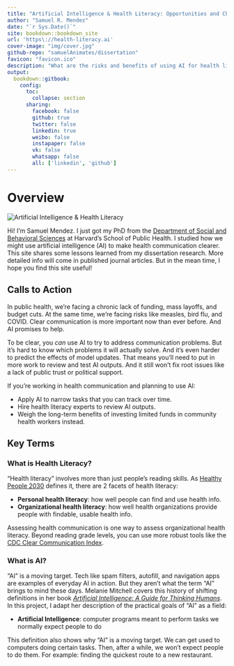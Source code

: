 ```yaml
--- 
title: "Artificial Intelligence & Health Literacy: Opportunities and Challenges"
author: "Samuel R. Mendez"
date: "`r Sys.Date()`"
site: bookdown::bookdown_site
url: 'https\://health-literacy.ai'
cover-image: "img/cover.jpg"
github-repo: "samuelAnimates/dissertation"
favicon: "favicon.ico"
description: "What are the risks and benefits of using AI for health literacy? Learn about AI in public health, organizational health literacy, and why narrow, well-tested applications matter. This site shares key lessons from Samuel Mendez’s Harvard dissertation on using AI to support hea;lth communication."
output:
  bookdown::gitbook:
    config:
      toc:
        collapse: section
      sharing:
        facebook: false
        github: true
        twitter: false
        linkedin: true
        weibo: false
        instapaper: false
        vk: false
        whatsapp: false
        all: ['linkedin', 'github']
---
```

# Overview

![Artificial Intelligence & Health Literacy](img/cover.jpg)\

Hi! I'm Samuel Mendez. I just got my PhD from the [Department of Social and Behavioral Sciences](https://hsph.harvard.edu/department/social-behavioral-sciences/) at Harvard's School of Public Health. I studied how we might use artificial intelligence (AI) to make health communication clearer. This site shares some lessons learned from my dissertation research. More detailed info will come in published journal articles. But in the mean time, I hope you find this site useful!

## Calls to Action

In public health, we're facing a chronic lack of funding, mass layoffs, and budget cuts. At the same time, we're facing risks like measles, bird flu, and COVID. Clear communication is more important now than ever before. And AI promises to help.

To be clear, you *can* use AI to try to address communication problems. But it’s hard to know which problems it will actually solve. And it's even harder to predict the effects of model updates. That means you’ll need to put in more work to review and test AI outputs. And it still won’t fix root issues like a lack of public trust or political support.

If you're working in health communication and planning to use AI:

* Apply AI to narrow tasks that you can track over time.
* Hire health literacy experts to review AI outputs.
* Weigh the long-term benefits of investing limited funds in community health workers instead.


## Key Terms


### What is Health Literacy?

"Health literacy" involves more than just people's reading skills. As [Healthy People 2030](https://odphp.health.gov/healthypeople/priority-areas/health-literacy-healthy-people-2030) defines it, there are 2 facets of health literacy:

  * **Personal health literacy**: how well people can find and use health info.
  * **Organizational health literacy**: how well health organizations provide people with findable, usable health info.
  
Assessing health communication is one way to assess organizational health literacy. Beyond reading grade levels, you can use more robust tools like the [CDC Clear Communication Index](https://www.cdc.gov/ccindex/index.html).

### What is AI?

"AI" is a moving target. Tech like spam filters, autofill, and navigation apps are examples of everyday AI in action. But they aren't what the term "AI" brings to mind these days. Melanie Mitchell covers this history of shifting definitions in her book *[Artificial Intelligence: A Guide for Thinking Humans](https://melaniemitchell.me/aibook/)*. In this project, I adapt her description of the practical goals of "AI" as a field:

  * **Artificial Intelligence**: computer programs meant to perform tasks we normally expect people to do

This definition also shows why "AI" is a moving target. We can get used to computers doing certain tasks. Then, after a while, we won't expect people to do them. For example: finding the quickest route to a new restaurant.
